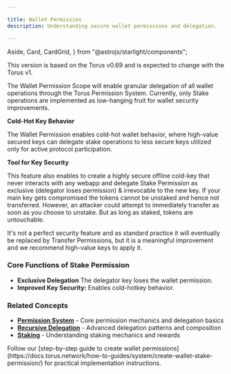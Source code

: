 ```yaml
---

title: Wallet Permission
description: Understanding secure wallet permissions and delegation.

---
```


  Aside,
  Card,
  CardGrid,
} from "@astrojs/starlight/components";

<Aside type="note" title="Version notice">
This version is based on the Torus v0.69 and is expected to change with the Torus v1.
</Aside>

The Wallet Permission Scope will enable granular delegation of all wallet operations through the Torus Permission System. Currently, only Stake operations are implemented as low-hanging fruit for wallet security improvements. 

**Cold-Hot Key Behavior**


The Wallet Permission enables cold-hot wallet behavior, where high-value secured keys can delegate stake operations to less secure keys utilized only for active protocol participation. 


**Tool for Key Security**

This feature also enables to create a highly secure offline cold-key that never interacts with any webapp and delegate Stake Permission as exclusive (delegator loses permission) & irrevocable to the new key. If your main key gets compromised the tokens cannot be unstaked and hence not transferred. 
However, an attacker could attempt to immediately transfer as soon as you choose to unstake. But as long as staked, tokens are untouchable.

It's not a perfect security feature and as standard practice it will eventually be replaced by Transfer Permissions, but it is a meaningful improvement and we recommend high-value keys to apply it.

### Core Functions of Stake Permission
* **Exclusive Delegation** The delegator key loses the wallet permission.
* **Improved Key Security:** Enables cold-hotkey behavior.

### Related Concepts

- **[Permission System](https://docs.torus.network/explanations/system/permission-system/)** - Core permission mechanics and delegation basics
- **[Recursive Delegation](https://docs.torus.network/explanations/system/recursive-delegation/)** - Advanced delegation patterns and composition
- **[Staking](https://docs.torus.network/explanations/holders/staking/)** - Understanding staking mechanics and rewards

<Aside type="tip" title="Ready to Set Up Wallet Delegation?">
Follow our [step-by-step guide to create wallet permissions](https://docs.torus.network/how-to-guides/system/create-wallet-stake-permission/) for practical implementation instructions.
</Aside>
